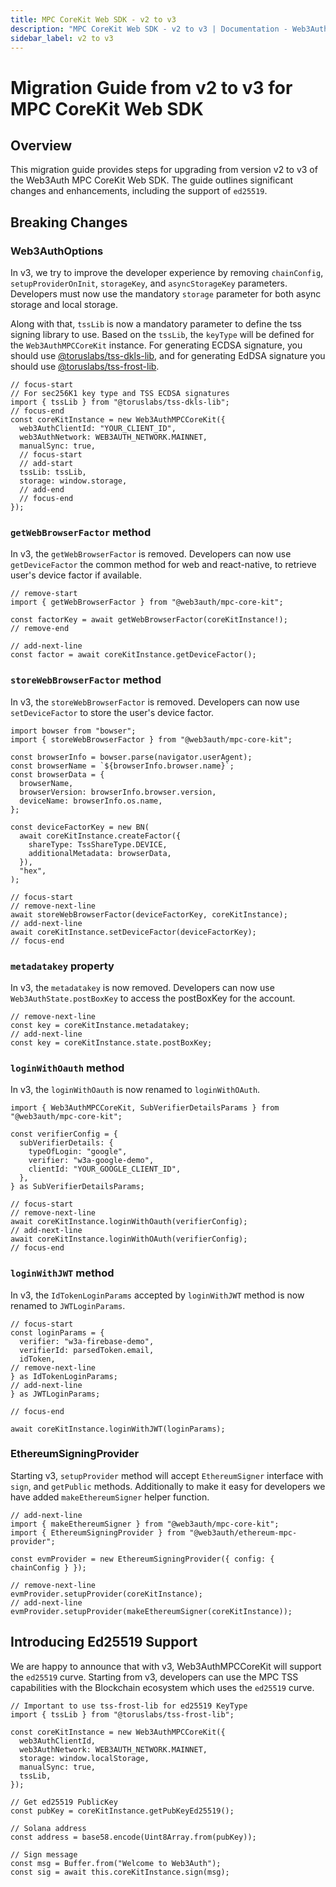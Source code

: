 ```yaml
---
title: MPC CoreKit Web SDK - v2 to v3
description: "MPC CoreKit Web SDK - v2 to v3 | Documentation - Web3Auth"
sidebar_label: v2 to v3
---
```


# Migration Guide from v2 to v3 for MPC CoreKit Web SDK

## Overview

This migration guide provides steps for upgrading from version v2 to v3 of the Web3Auth MPC CoreKit
Web SDK. The guide outlines significant changes and enhancements, including the support of
`ed25519`.

## Breaking Changes

### Web3AuthOptions

In v3, we try to improve the developer experience by removing `chainConfig`, `setupProviderOnInit`,
`storageKey`, and `asyncStorageKey` parameters. Developers must now use the mandatory `storage`
parameter for both async storage and local storage.

Along with that, `tssLib` is now a mandatory parameter to define the tss signing library to use.
Based on the `tssLib`, the `keyType` will be defined for the `Web3AuthMPCCoreKit` instance. For
generating ECDSA signature, you should use
[@toruslabs/tss-dkls-lib](https://www.npmjs.com/package/@toruslabs/tss-dkls-lib), and for generating
EdDSA signature you should use
[@toruslabs/tss-frost-lib](https://www.npmjs.com/package/@toruslabs/tss-frost-lib).

```tsx
// focus-start
// For sec256K1 key type and TSS ECDSA signatures
import { tssLib } from "@toruslabs/tss-dkls-lib";
// focus-end
const coreKitInstance = new Web3AuthMPCCoreKit({
  web3AuthClientId: "YOUR_CLIENT_ID",
  web3AuthNetwork: WEB3AUTH_NETWORK.MAINNET,
  manualSync: true,
  // focus-start
  // add-start
  tssLib: tssLib,
  storage: window.storage,
  // add-end
  // focus-end
});
```

### `getWebBrowserFactor` method

In v3, the `getWebBrowserFactor` is removed. Developers can now use `getDeviceFactor` the common
method for web and react-native, to retrieve user's device factor if available.

```tsx
// remove-start
import { getWebBrowserFactor } from "@web3auth/mpc-core-kit";

const factorKey = await getWebBrowserFactor(coreKitInstance!);
// remove-end

// add-next-line
const factor = await coreKitInstance.getDeviceFactor();
```

### `storeWebBrowserFactor` method

In v3, the `storeWebBrowserFactor` is removed. Developers can now use `setDeviceFactor` to store the
user's device factor.

```tsx
import bowser from "bowser";
import { storeWebBrowserFactor } from "@web3auth/mpc-core-kit";

const browserInfo = bowser.parse(navigator.userAgent);
const browserName = `${browserInfo.browser.name}`;
const browserData = {
  browserName,
  browserVersion: browserInfo.browser.version,
  deviceName: browserInfo.os.name,
};

const deviceFactorKey = new BN(
  await coreKitInstance.createFactor({
    shareType: TssShareType.DEVICE,
    additionalMetadata: browserData,
  }),
  "hex",
);

// focus-start
// remove-next-line
await storeWebBrowserFactor(deviceFactorKey, coreKitInstance);
// add-next-line
await coreKitInstance.setDeviceFactor(deviceFactorKey);
// focus-end
```

### `metadatakey` property

In v3, the `metadatakey` is now removed. Developers can now use `Web3AuthState.postBoxKey` to access
the postBoxKey for the account.

```tsx
// remove-next-line
const key = coreKitInstance.metadatakey;
// add-next-line
const key = coreKitInstance.state.postBoxKey;
```

### `loginWithOauth` method

In v3, the `loginWithOauth` is now renamed to `loginWithOAuth`.

```tsx
import { Web3AuthMPCCoreKit, SubVerifierDetailsParams } from "@web3auth/mpc-core-kit";

const verifierConfig = {
  subVerifierDetails: {
    typeOfLogin: "google",
    verifier: "w3a-google-demo",
    clientId: "YOUR_GOOGLE_CLIENT_ID",
  },
} as SubVerifierDetailsParams;

// focus-start
// remove-next-line
await coreKitInstance.loginWithOauth(verifierConfig);
// add-next-line
await coreKitInstance.loginWithOAuth(verifierConfig);
// focus-end
```

### `loginWithJWT` method

In v3, the `IdTokenLoginParams` accepted by `loginWithJWT` method is now renamed to
`JWTLoginParams`.

```tsx
// focus-start
const loginParams = {
  verifier: "w3a-firebase-demo",
  verifierId: parsedToken.email,
  idToken,
// remove-next-line
} as IdTokenLoginParams;
// add-next-line
} as JWTLoginParams;

// focus-end

await coreKitInstance.loginWithJWT(loginParams);
```

### EthereumSigningProvider

Starting v3, `setupProvider` method will accept `EthereumSigner` interface with `sign`, and
`getPublic` methods. Additionally to make it easy for developers we have added `makeEthereumSigner`
helper function.

```tsx
// add-next-line
import { makeEthereumSigner } from "@web3auth/mpc-core-kit";
import { EthereumSigningProvider } from "@web3auth/ethereum-mpc-provider";

const evmProvider = new EthereumSigningProvider({ config: { chainConfig } });

// remove-next-line
evmProvider.setupProvider(coreKitInstance);
// add-next-line
evmProvider.setupProvider(makeEthereumSigner(coreKitInstance));
```

## Introducing Ed25519 Support

We are happy to announce that with v3, Web3AuthMPCCoreKit will support the `ed25519` curve. Starting
from v3, developers can use the MPC TSS capabilities with the Blockchain ecosystem which uses the
`ed25519` curve.

```tsx
// Important to use tss-frost-lib for ed25519 KeyType
import { tssLib } from "@toruslabs/tss-frost-lib";

const coreKitInstance = new Web3AuthMPCCoreKit({
  web3AuthClientId,
  web3AuthNetwork: WEB3AUTH_NETWORK.MAINNET,
  storage: window.localStorage,
  manualSync: true,
  tssLib,
});

// Get ed25519 PublicKey
const pubKey = coreKitInstance.getPubKeyEd25519();

// Solana address
const address = base58.encode(Uint8Array.from(pubKey));

// Sign message
const msg = Buffer.from("Welcome to Web3Auth");
const sig = await this.coreKitInstance.sign(msg);
```

